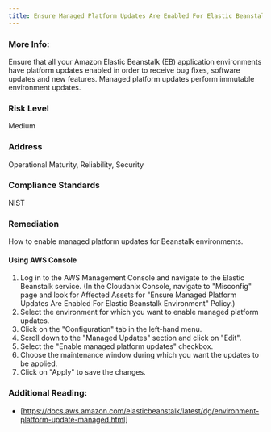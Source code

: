 ```yaml
---
title: Ensure Managed Platform Updates Are Enabled For Elastic Beanstalk Environment
---
```


### More Info:

Ensure that all your Amazon Elastic Beanstalk (EB) application environments have platform updates enabled in order to receive bug fixes, software updates and new features. Managed platform updates perform immutable environment updates.

### Risk Level

Medium

### Address

Operational Maturity, Reliability, Security

### Compliance Standards

NIST

### Remediation

How to enable managed platform updates for Beanstalk environments.

#### Using AWS Console

1. Log in to the AWS Management Console and navigate to the Elastic Beanstalk service.
    (In the Cloudanix Console, navigate to "Misconfig" page and look for Affected Assets for "Ensure Managed Platform Updates Are Enabled For Elastic Beanstalk Environment" Policy.)
2. Select the environment for which you want to enable managed platform updates.
3. Click on the "Configuration" tab in the left-hand menu.
4. Scroll down to the "Managed Updates" section and click on "Edit".
5. Select the "Enable managed platform updates" checkbox.
6. Choose the maintenance window during which you want the updates to be applied.
7. Click on "Apply" to save the changes.

### Additional Reading:

- [https://docs.aws.amazon.com/elasticbeanstalk/latest/dg/environment-platform-update-managed.html]
